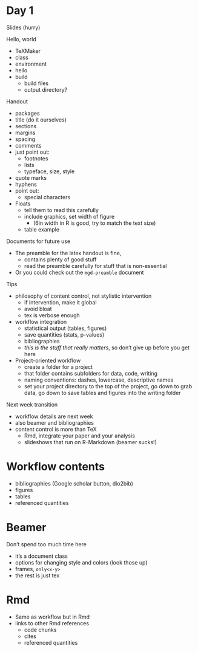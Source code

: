 # Day 1

Slides (hurry)

Hello, world

- TeXMaker
- class
- environment
- hello
- build
  + build files
  + output directory?

Handout

- packages
- title (do it ourselves)
- sections
- margins
- spacing
- comments
- just point out:
  + footnotes
  + lists
  + typeface, size, style
- quote marks
- hyphens
- point out:
  + special characters
- Floats
  + tell them to read this carefully
  + include graphics, set width of figure 
    * (6in width in R is good, try to match the text size)
  + table example


Documents for future use

- The preamble for the latex handout is fine, 
  + contains plenty of good stuff
  + read the preamble carefully for stuff that is non-essential
- Or you could check out the `mgd-preamble` document


Tips

- philosophy of content control, not stylistic intervention
  + if intervention, make it global
  + avoid bloat
  + tex is verbose enough
- workflow integration
  + statistical output (tables, figures)
  + save quantities (stats, p-values)
  + bibliographies
  + *this is the stuff that really matters*, so don't give up before you get here
- Project-oriented workflow
  + create a folder for a project
  + that folder contains subfolders for data, code, writing
  + naming conventions: dashes, lowercase, descriptive names
  + set your project directory to the top of the project, go down to grab data, go down to save tables and figures into the writing folder


Next week transition

- workflow details are next week
- also beamer and bibliographies
- content control is more than TeX
  + Rmd, integrate your paper and your analysis
  + slideshows that run on R-Markdown (beamer sucks!)






# Workflow contents

- bibliographies (Google scholar button, dio2bib)
- figures
- tables
- referenced quantities


# Beamer

Don't spend too much time here

- it's a document class
- options for changing style and colors (look those up)
- frames, `only<x-y>`
- the rest is just tex


# Rmd

- Same as workflow but in Rmd
- links to other Rmd references
  + code chunks
  + cites
  + referenced quantities
